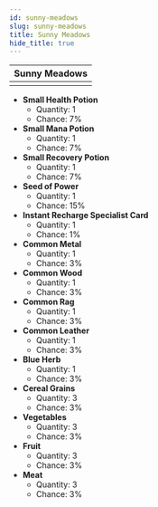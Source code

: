 ---
id: sunny-meadows
slug: sunny-meadows
title: Sunny Meadows
hide_title: true
---


| Sunny Meadows |
| :------------: |
| <MapIcon iconId="4"/> |

- **Small Health Potion**
	- Quantity: 1
	- Chance: 7%
- **Small Mana Potion**
	- Quantity: 1
	- Chance: 7%
- **Small Recovery Potion**
	- Quantity: 1
	- Chance: 7%
- **Seed of Power**
	- Quantity: 1
	- Chance: 15%
- **Instant Recharge Specialist Card**
	- Quantity: 1
	- Chance: 1%
- **Common Metal**
	- Quantity: 1
	- Chance: 3%
- **Common Wood**
	- Quantity: 1
	- Chance: 3%
- **Common Rag**
	- Quantity: 1
	- Chance: 3%
- **Common Leather**
	- Quantity: 1
	- Chance: 3%
- **Blue Herb**
	- Quantity: 1
	- Chance: 3%
- **Cereal Grains**
	- Quantity: 3
	- Chance: 3%
- **Vegetables**
	- Quantity: 3
	- Chance: 3%
- **Fruit**
	- Quantity: 3
	- Chance: 3%
- **Meat**
	- Quantity: 3
	- Chance: 3%

